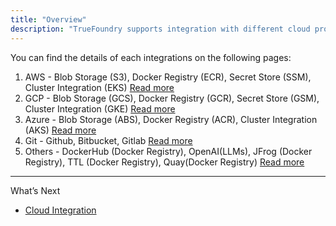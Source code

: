 ```yaml
---
title: "Overview"
description: "TrueFoundry supports integration with different cloud providers like AWS, GCP, Azure; along with other integration providers like OpenAI, DockerHub, JFrog, Github, Bitbucket, Gitlab and many more."
---
```


You can find the details of each integrations on the following pages:

1. AWS - Blob Storage (S3), Docker Registry (ECR), Secret Store (SSM), Cluster Integration (EKS) [Read more](integration-provider-aws)
2. GCP - Blob Storage (GCS), Docker Registry (GCR), Secret Store (GSM), Cluster Integration (GKE) [Read more](integration-provider-gcp)
3. Azure - Blob Storage (ABS), Docker Registry (ACR), Cluster Integration (AKS) [Read more](integration-provider-azure)
4. Git - Github, Bitbucket, Gitlab [Read more](integrations-git)
5. Others - DockerHub (Docker Registry), OpenAI(LLMs), JFrog (Docker Registry), TTL (Docker Registry), Quay(Docker Registry) [Read more](integration-provider-others)

***

What’s Next

* [Cloud Integration](/docs/cloud-integration)
